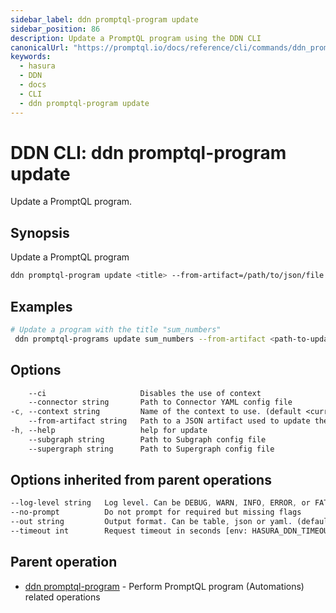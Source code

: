 ```yaml
---
sidebar_label: ddn promptql-program update
sidebar_position: 86
description: Update a PromptQL program using the DDN CLI
canonicalUrl: "https://promptql.io/docs/reference/cli/commands/ddn_promptql-program_update"
keywords:
  - hasura
  - DDN
  - docs
  - CLI
  - ddn promptql-program update
---
```


# DDN CLI: ddn promptql-program update

Update a PromptQL program.

## Synopsis

Update a PromptQL program

```bash
ddn promptql-program update <title> --from-artifact=/path/to/json/file [flags]
```

## Examples

```bash
# Update a program with the title "sum_numbers"
 ddn promptql-programs update sum_numbers --from-artifact <path-to-updated-program-json-file>
```

## Options

```sass
    --ci                     Disables the use of context
    --connector string       Path to Connector YAML config file
-c, --context string         Name of the context to use. (default <current_context>)
    --from-artifact string   Path to a JSON artifact used to update the program (required)
-h, --help                   help for update
    --subgraph string        Path to Subgraph config file
    --supergraph string      Path to Supergraph config file
```

## Options inherited from parent operations

```sass
--log-level string   Log level. Can be DEBUG, WARN, INFO, ERROR, or FATAL. (default "INFO")
--no-prompt          Do not prompt for required but missing flags
--out string         Output format. Can be table, json or yaml. (default "table")
--timeout int        Request timeout in seconds [env: HASURA_DDN_TIMEOUT] (default 100)
```

## Parent operation

- [ddn promptql-program](/reference/cli/commands/ddn_promptql-program) - Perform PromptQL program (Automations) related operations
